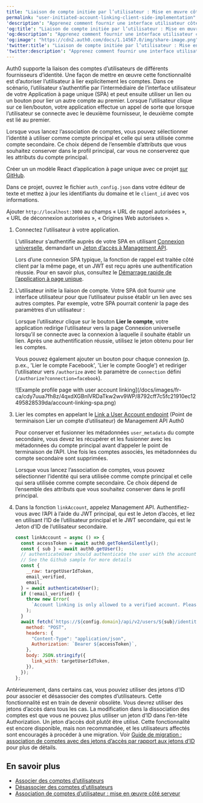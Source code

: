 ```yaml
---
title: "Liaison de compte initiée par l’utilisateur : Mise en œuvre côté client"
permalink: "user-initiated-account-linking-client-side-implementation"
'description': "Apprenez comment fournir une interface utilisateur côté client qui permet aux utilisateurs de s’authentifier à leurs autres comptes et de les lier à leur compte principal au moyen d’un SPA."
'og:title': "Liaison de compte initiée par l’utilisateur : Mise en œuvre côté client"
'og:description': "Apprenez comment fournir une interface utilisateur côté client qui permet aux utilisateurs de s’authentifier à leurs autres comptes et de les lier à leur compte principal au moyen d’un SPA."
'og:image': "https://cdn2.auth0.com/docs/1.14567.0/img/share-image.png"
'twitter:title': "Liaison de compte initiée par l’utilisateur : Mise en œuvre côté client"
'twitter:description': "Apprenez comment fournir une interface utilisateur côté client qui permet aux utilisateurs de s’authentifier à leurs autres comptes et de les lier à leur compte principal au moyen d’un SPA."
---
```


Auth0 supporte la liaison des comptes d’utilisateurs de différents fournisseurs d’identité. Une façon de mettre en œuvre cette fonctionnalité est d’autoriser l’utilisateur à lier explicitement les comptes. Dans ce scénario, l’utilisateur s’authentifie par l’intermédiaire de l’interface utilisateur de votre Application à page unique (SPA) et peut ensuite utiliser un lien ou un bouton pour lier un autre compte au premier. Lorsque l’utilisateur clique sur ce lien/bouton, votre application effectue un appel de sorte que lorsque l’utilisateur se connecte avec le deuxième fournisseur, le deuxième compte est lié au premier.

Lorsque vous lancez l’association de comptes, vous pouvez sélectionner l’identité à utiliser comme compte principal et celle qui sera utilisée comme compte secondaire. Ce choix dépend de l’ensemble d’attributs que vous souhaitez conserver dans le profil principal, car vous ne conserverez que les attributs du compte principal.

Créer un un modèle React d’application à page unique avec ce projet [sur GitHub](https://github.com/auth0-samples/auth0-link-accounts-sample/tree/master/SPA).

Dans ce projet, ouvrez le fichier `auth_config.json` dans votre éditeur de texte et mettez à jour les identifiants du domaine et le `client_id` avec vos informations.

Ajouter `http://localhost:3000` au champs « URL de rappel autorisées », « URL de déconnexion autorisées », « Origines Web autorisées ».

1. Connectez l’utilisateur à votre application.

   L’utilisateur s’authentifie auprès de votre SPA en utilisant [Connexion universelle](/docs/fr-ca/authenticate/login/auth0-universal-login), demandant un [Jeton d’accès à Management API](/docs/fr-ca/api/management/v2/get-access-tokens-for-spas).

   Lors d’une connexion SPA typique, la fonction de rappel est traitée côté client par la même page, et un JWT est reçu après une authentification réussie. Pour en savoir plus, consultez le [Démarrage rapide de l’application à page unique](/docs/fr-ca/quickstart/spa).
2. L’utilisateur initie la liaison de compte. Votre SPA doit fournir une interface utilisateur pour que l’utilisateur puisse établir un lien avec ses autres comptes. Par exemple, votre SPA pourrait contenir la page des paramètres d’un utilisateur :

   Lorsque l’utilisateur clique sur le bouton **Lier le compte**, votre application redirige l’utilisateur vers la page Connexion universelle lorsqu’il se connecte avec la connexion à laquelle il souhaite établir un lien. Après une authentification réussie, utilisez le jeton obtenu pour lier les comptes.

   Vous pouvez également ajouter un bouton pour chaque connexion (p. p.ex., 'Lier le compte Facebook', 'Lier le compte Google') et rediriger l’utilisateur vers `/authorize` avec le paramètre de `connection` défini (`/authorize?connection=facebook`).

   <Frame>![Example profile page with user account linking](/docs/images/fr-ca/cdy7uua7fh8z/4qxdXGBnlVRDaTkw2wv9WP/8792cff7c5fc21910ec12495828539da/account-linking-spa.png)</Frame>

3. Lier les comptes en appelant le [Link a User Account endpoint](/docs/fr-ca/api/v2#!/Users/post_identities)  (Point de terminaison Lier un compte d’utilisateur) de Management API Auth0

   <Warning>

   Pour conserver et fusionner les métadonnées `user_metadata` du compte secondaire, vous devez les récupérer et les fusionner avec les métadonnées du compte principal avant d’appeler le point de terminaison de l’API. Une fois les comptes associés, les métadonnées du compte secondaire sont supprimées.

   Lorsque vous lancez l’association de comptes, vous pouvez sélectionner l’identité qui sera utilisée comme compte principal et celle qui sera utilisée comme compte secondaire. Ce choix dépend de l’ensemble des attributs que vous souhaitez conserver dans le profil principal.

   </Warning>

4. Dans la fonction `linkAccount`, appelez Management API. Authentifiez-vous avec l’API à l’aide du JWT principal, qui est le Jeton d’accès, et liez en utilisant l’ID de l’utilisateur principal et le JWT secondaire, qui est le Jeton d’ID de l’utilisateur secondaire.

   ```javascript lines expandable
   const linkAccount = async () => {
     const accessToken = await auth0.getTokenSilently();
     const { sub } = await auth0.getUser();
     // authenticateUser should authenticate the user with the account to be linked
     // See the Github sample for more details
     const {
       __raw: targetUserIdToken,
       email_verified,
       email,
     } = await authenticateUser();
     if (!email_verified) {
       throw new Error(
         `Account linking is only allowed to a verified account. Please verify your email ${email}.`
       );
     }
     await fetch(`https://${config.domain}/api/v2/users/${sub}/identities`, {
       method: "POST",
       headers: {
         "Content-Type": "application/json",
         Authorization: `Bearer ${accessToken}`,
       },
       body: JSON.stringify({
         link_with: targetUserIdToken,
       }),
     });
   };
   ```

   

   

<Card title="Association de comptes : jetons d’accès par rapport aux jetons d’ID">

Antérieurement, dans certains cas, vous pouviez utiliser des jetons d’ID pour associer et désassocier des comptes d’utilisateurs. Cette fonctionnalité est en train de devenir obsolète. Vous devrez utiliser des jetons d’accès dans tous les cas. La modification dans la dissociation des comptes est que vous ne pouvez plus utiliser un jeton d’ID dans l’en-tête Authorization. Un jeton d’accès doit plutôt être utilisé. Cette fonctionnalité est encore disponible, mais non recommandée, et les utilisateurs affectés sont encouragés à procéder à une migration. Voir [Guide de migration : association de comptes avec des jetons d’accès par rapport aux jetons d’ID](/docs/fr-ca/troubleshoot/product-lifecycle/past-migrations/link-user-accounts-with-access-tokens-migration) pour plus de détails.

</Card>

## En savoir plus

* [Associer des comptes d’utilisateurs](/docs/fr-ca/manage-users/user-accounts/user-account-linking/link-user-accounts)
* [Désassocier des comptes d’utilisateurs](/docs/fr-ca/manage-users/user-accounts/user-account-linking/unlink-user-accounts)
* [Association de comptes d’utilisateur : mise en œuvre côté serveur](/docs/fr-ca/manage-users/user-accounts/user-account-linking/suggested-account-linking-server-side-implementation)